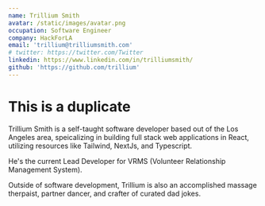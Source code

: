 ```yaml
---
name: Trillium Smith
avatar: /static/images/avatar.png
occupation: Software Engineer
company: HackForLA
email: 'trillium@trilliumsmith.com'
# twitter: https://twitter.com/Twitter
linkedin: https://www.linkedin.com/in/trilliumsmith/
github: 'https://github.com/trillium'
---
```


# This is a duplicate

Trillium Smith is a self-taught software developer based out of the Los Angeles area, speicalizing in building full stack web applications in React, utilizing resources like Tailwind, NextJs, and Typescript.

He's the current Lead Developer for VRMS (Volunteer Relationship Management System).

Outside of software development, Trillium is also an accomplished massage therpaist, partner dancer, and crafter of curated dad jokes.
